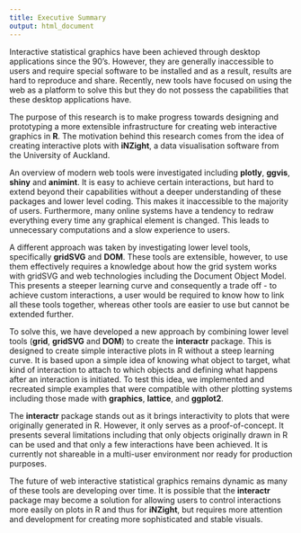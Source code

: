 ```yaml
---
title: Executive Summary
output: html_document
---
```


Interactive statistical graphics have been achieved through desktop applications
since the 90's. However, they are generally inaccessible to users and require special
software to be installed and as a result, results are hard to reproduce and share.
Recently, new tools have focused on using the web as a platform to solve this but
they do not possess the capabilities that these desktop applications have.

The purpose of this research is to make progress towards designing and prototyping a
more extensible infrastructure for creating web interactive graphics in **R**.
The motivation behind this research comes from the idea of creating interactive
 plots with **iNZight**, a data visualisation software from the University of Auckland.

An overview of modern web tools were investigated including **plotly**, **ggvis**, **shiny** and **animint**.  It is easy to achieve certain interactions, but hard to extend beyond their capabilities without a deeper understanding of these packages and lower level coding. This makes it inaccessible to the majority of users.  Furthermore, many online systems have a
tendency to redraw everything every time any graphical element is changed. This
leads to unnecessary computations and a slow experience to users.

A different approach was taken by investigating lower level tools, specifically **gridSVG** and **DOM**. These tools are extensible, however, to use them effectively requires a
knowledge about how the grid system works with gridSVG and web technologies including the Document Object Model. This presents a steeper learning curve and consequently a trade off - to achieve custom interactions, a user would be required to know how to link all these tools together, whereas other tools are easier to use but cannot be extended further.

To solve this, we have developed a new approach by
combining lower level tools (**grid**, **gridSVG** and **DOM**) to create the
**interactr** package. This is designed to create simple
interactive plots in R without a steep learning curve. It is based upon a simple
idea of knowing what object to target, what kind of interaction to attach to
which objects and defining what happens after an interaction is initiated. To
test this idea, we implemented and recreated simple examples that were
compatible with other plotting systems including those made with
**graphics**, **lattice**, and **ggplot2**.

The **interactr** package stands out as it brings interactivity to plots that
were originally generated in R. However, it only serves
as a proof-of-concept. It presents several limitations including that only
objects originally drawn in R can be used and that only a few
interactions have been achieved. It is currently not shareable
in a multi-user environment nor ready for production purposes.

The future of web interactive statistical graphics remains dynamic as many
of these tools are developing over time. It is possible that the **interactr**
package may become a solution for allowing users to control interactions more
easily on plots in R and thus for **iNZight**, but requires more attention and
development for creating more sophisticated and stable visuals.
